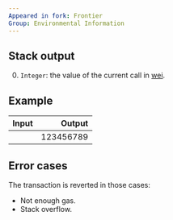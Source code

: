 ```yaml
---
Appeared in fork: Frontier
Group: Environmental Information
---
```


## Stack output

0. `Integer`: the value of the current call in [wei](https://www.investopedia.com/terms/w/wei.asp).

## Example

| Input | Output |
|------:|-------:|
|  | 123456789 |

## Error cases

The transaction is reverted in those cases:
- Not enough gas.
- Stack overflow.
